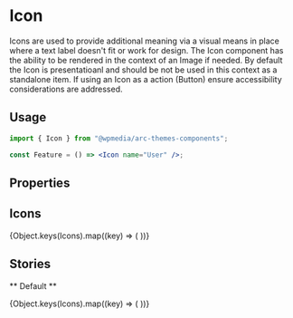 


<Meta title="Components/Icon" component={Icon} />

# Icon

Icons are used to provide additional meaning via a visual means in place where
a text label doesn't fit or work for design. The Icon component has the ability
to be rendered in the context of an Image if needed. By default the Icon is
presentatioanl and should be not be used in this context as a standalone item. If
using an Icon as a action (Button) ensure accessibility considerations are addressed.

## Usage

```jsx
import { Icon } from "@wpmedia/arc-themes-components";

const Feature = () => <Icon name="User" />;
```

## Properties

<ArgsTable of={Icon} />

## Icons

<IconGallery>
	{Object.keys(Icons).map((key) => (
		<IconItem name={key}>
			<Icon name={key} />
		</IconItem>
	))}
</IconGallery>

## Stories

** Default **

<Canvas>
	<Story name="All Icons">
		<Stack direction="horizontal" wrap="wrap">
			{Object.keys(Icons).map((key) => (
				<Icon name={key} />
			))}
		</Stack>
	</Story>
</Canvas>

<Canvas>
	<Story name="Single Icon">
		<Icon name="User" />
	</Story>
</Canvas>

<Canvas>
	<Story name="Single Icon with fill">
		<Icon name="User" fill="#bfacc2" />
	</Story>
</Canvas>
